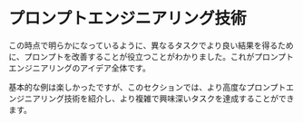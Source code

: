 # プロンプトエンジニアリング技術


この時点で明らかになっているように、異なるタスクでより良い結果を得るために、プロンプトを改善することが役立つことがわかりました。これがプロンプトエンジニアリングのアイデア全体です。

基本的な例は楽しかったですが、このセクションでは、より高度なプロンプトエンジニアリング技術を紹介し、より複雑で興味深いタスクを達成することができます。

<ContentFileNames section="techniques" lang="jp"/>

